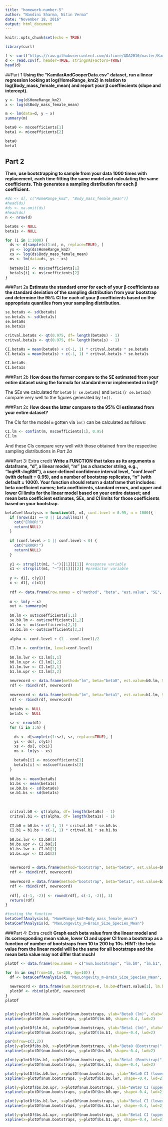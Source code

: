 ```yaml
---
title: "homework-number-5"
author: "Nandini Sharma, Nitin Verma"
date: "November 18, 2016"
output: html_document
---
```


```r
knitr::opts_chunk$set(echo = TRUE)
```

```r
library(curl)

f <- curl("https://raw.githubusercontent.com/difiore/ADA2016/master/KamilarAndCooperData.csv")
d <- read.csv(f, header=TRUE, stringsAsFactors=TRUE)
head(d)
```
##Part 1
**Using the "KamilarAndCooperData.csv" dataset, run a linear regression looking at log(HomeRange_km2) in relation to log(Body_mass_female_mean) and report your β coeffiecients (slope and intercept).**
```r
y <- log(d$HomeRange_km2)
x <- log(d$Body_mass_female_mean)

m <- lm(data=d, y ~ x)
summary(m)

beta0 <- m$coefficients[1]
beta1 <- m$coefficients[2]

beta0
beta1
```

## Part 2
**Then, use bootstrapping to sample from your data 1000 times with replacement, each time fitting the same model and calculating the same coefficients. This generates a sampling distribution for each β coefficient.**
```r
#ds <- d[, c("HomeRange_km2", "Body_mass_female_mean")]
#head(ds)
#ds <- na.omit(ds)
#head(ds)
n <- nrow(d)

beta0s <- NULL
beta1s <- NULL

for (i in 1:1000) {
  ds <- d[sample(c(1:n), n, replace=TRUE), ]
  ys <- log(ds$HomeRange_km2)
  xs <- log(ds$Body_mass_female_mean)
  ms <- lm(data=ds, ys ~ xs)
  
  beta0s[i] <- ms$coefficients[1]
  beta1s[i] <- ms$coefficients[2]
}
```

###Part 2a
**Estimate the standard error for each of your β coefficients as the standard deviation of the sampling distribution from your bootstrap and determine the 95% CI for each of your β coefficients based on the appropriate quantiles from your sampling distribution.**
```r
se.beta0s <- sd(beta0s)
se.beta1s <- sd(beta1s)
se.beta0s
se.beta1s

critval.beta0s <- qt(0.975, df= length(beta0s) - 1)
critval.beta1s <- qt(0.975, df= length(beta1s) - 1)

CI.beta0s = mean(beta0s) + c(-1, 1) * critval.beta0s * se.beta0s
CI.beta1s = mean(beta1s) + c(-1, 1) * critval.beta1s * se.beta1s

CI.beta0s
CI.beta1s
```

###Part 2b
**How does the former compare to the SE estimated from your entire dataset using the formula for standard error implemented in lm()?**

The SEs we calculated for `beta0` (`r se.beta0s`) and `beta1` (`r se.beta1s`) compare very well to the figures generated by `lm()`.

###Part 2c
**How does the latter compare to the 95% CI estimated from your entire dataset?**

The CIs for the model `m` gotten via `lm()` can be calculated as follows:
```r
CI.lm <- confint(m, m$coefficients[1], 0.95)
CI.lm
```
And these CIs compare very well with those obtained from the respective sampling distributions in *Part 2a*

###Part 3: Extra credit
**Write a FUNCTION that takes as its arguments a dataframe, "d", a linear model, "m" (as a character string, e.g., "logHR~logBM"), a user-defined confidence interval level, "conf.level" (with default = 0.95), and a number of bootstrap replicates, "n" (with default = 1000). Your function should return a dataframe that includes: beta coefficient names; beta coefficients, standard errors, and upper and lower CI limits for the linear model based on your entire dataset; and mean beta coefficient estimates, SEs, and CI limits for those coefficients based on your bootstrap.**

```r
betaCoeffAnalysis = function(d1, m1, conf.level = 0.95, n = 1000){
  if (nrow(d1) == 0 || is.null(m1)) {
    cat("ERROR!")
    return(NULL)
  }
  
  if (conf.level > 1 || conf.level < 0) {
    cat("ERROR!")
    return(NULL)
  }
  
  y1 <- strsplit(m1, "~")[[1]][[1]] #response variable
  x1 <- strsplit(m1, "~")[[1]][[2]] #predictor variable
  
  y <- d1[, c(y1)]
  x <- d1[, c(x1)]
  
  rdf <- data.frame(row.names = c("method", "beta", "est.value", "SE", "CI.lower", "CI.upper"))
  
  m <- lm(y ~ x)
  out <- summary(m)
  
  b0.lm <- out$coefficients[1,1]
  se.b0.lm <- out$coefficients[1,2]
  b1.lm <- out$coefficients[2,1]
  se.b1.lm <- out$coefficients[2,2]
  
  alpha <- conf.level + (1 - conf.level)/2
  
  CI.lm <- confint(m, level=conf.level)
  
  b0.lm.lwr <- CI.lm[1,1]
  b0.lm.upr <- CI.lm[1,2]
  b1.lm.lwr <- CI.lm[2,1]
  b1.lm.upr <- CI.lm[2,2]
  
  newrecord <- data.frame(method="lm", beta="beta0", est.value=b0.lm, SE=se.b0.lm, CI.lower=b0.lm.lwr, CI.upper=b0.lm.upr)
  rdf <- rbind(rdf, newrecord)
  
  newrecord <- data.frame(method="lm", beta="beta1", est.value=b1.lm, SE=se.b1.lm, CI.lower=b1.lm.lwr, CI.upper=b1.lm.upr)
  rdf <- rbind(rdf, newrecord)
  
  beta0s <- NULL
  beta1s <- NULL
  
  sz <- nrow(d1)
  for (i in 1:n) {
    
    ds <- d[sample(c(1:sz), sz, replace=TRUE), ]
    ys <- ds[, c(y1)]
    xs <- ds[, c(x1)]
    ms <- lm(ys ~ xs)
  
    beta0s[i] <- ms$coefficients[1]
    beta1s[i] <- ms$coefficients[2]
  }
  
  b0.bs <- mean(beta0s)
  b1.bs <- mean(beta1s)
  se.b0.bs <- sd(beta0s)
  se.b1.bs <- sd(beta1s)
  
  
  
  critval.b0 <- qt(alpha, df= length(beta0s) - 1)
  critval.b1 <- qt(alpha, df= length(beta1s) - 1)
  
  CI.b0 = b0.bs + c(-1, 1) * critval.b0 * se.b0.bs
  CI.b1 = b1.bs + c(-1, 1) * critval.b1 * se.b1.bs
  
  b0.bs.lwr <- CI.b0[1]
  b0.bs.upr <- CI.b0[2]
  b1.bs.lwr <- CI.b1[1]
  b1.bs.upr <- CI.b1[2]
  
  
  newrecord = data.frame(method="bootstrap", beta="beta0", est.value=b0.bs, SE=se.b0.bs, CI.lower=b0.bs.lwr, CI.upper=b0.bs.upr)
  rdf <- rbind(rdf, newrecord)
  
  newrecord = data.frame(method="bootstrap", beta="beta1", est.value=b1.bs, SE=se.b1.bs, CI.lower=b1.bs.lwr, CI.upper=b1.bs.upr)
  rdf <- rbind(rdf, newrecord)
  
  rdf[, c(-1, -2)] <- round(rdf[, c(-1, -2)], 3)
  return(rdf)
}

#testing the function
betaCoeffAnalysis(d, "HomeRange_km2~Body_mass_female_mean")
betaCoeffAnalysis(d, "MaxLongevity_m~Brain_Size_Species_Mean")
```

###Part 4: Extra credit
**Graph each beta value from the linear model and its corresponding mean value, lower CI and upper CI from a bootstrap as a function of number of bootstraps from 10 to 200 by 10s. HINT: the beta value from the linear model will be the same for all bootstraps and the mean beta value may not differ that much!**

```r
plotDf <- data.frame(row.names = c("num.bootstraps", "lm.b0", "lm.b1", "bs.b0", "bs.b1", "bs.b0.lwr", "bs.b0.upr", "bs.b1.lwr", "bs.b1.upr"))

for (n in seq(from=10, to=200, by=10)) {
  df <- betaCoeffAnalysis(d, "MaxLongevity_m~Brain_Size_Species_Mean", conf.level = 0.95, n=n)
  
  newrecord <- data.frame(num.bootstraps=n, lm.b0=df$est.value[1], lm.b1=df$est.value[2], bs.b0=df$est.value[3], bs.b1=df$est.value[4], bs.b0.lwr=df$CI.lower[3], bs.b0.upr=df$CI.upper[3], bs.b1.lwr=df$CI.lower[4], bs.b1.upr=df$CI.upper[4])
  plotDf <- rbind(plotDf, newrecord)
}
plotDf


plot(y=plotDf$lm.b0, x=plotDf$num.bootstraps, ylab="Beta0 (lm)", xlab="no. of samples", main="Beta0 (lm) vs. No. of Samples")
xspline(x=plotDf$num.bootstraps, y=plotDf$lm.b0, shape=-0.4, lwd=2)

plot(y=plotDf$lm.b1, x=plotDf$num.bootstraps, ylab="Beta1 (lm)", xlab="no. of samples", main="Beta1 (lm) vs. No. of Samples")
xspline(x=plotDf$num.bootstraps, y=plotDf$lm.b1, shape=-0.4, lwd=2)

par(mfrow=c(3,2))
plot(y=plotDf$bs.b0, x=plotDf$num.bootstraps, ylab="Beta0 (Bootstrap)", xlab="no. of samples", main="Beta0 (Bootstrap) vs. No. of Samples")
xspline(x=plotDf$num.bootstraps, y=plotDf$bs.b0, shape=-0.4, lwd=2)

plot(y=plotDf$bs.b1, x=plotDf$num.bootstraps, ylab="Beta1 (Bootstrap)", xlab="no. of samples", main="Beta1 (Bootstrap) vs. No. of Samples")
xspline(x=plotDf$num.bootstraps, y=plotDf$bs.b1, shape=-0.4, lwd=2)

plot(y=plotDf$bs.b0.lwr, x=plotDf$num.bootstraps, ylab="Beta0 CI (lower)", xlab="no. of samples", main="Beta0 CI (lower) vs. No. of Samples")
xspline(x=plotDf$num.bootstraps, y=plotDf$bs.b0.lwr, shape=-0.4, lwd=2)

plot(y=plotDf$bs.b0.upr, x=plotDf$num.bootstraps, ylab="Beta0 CI (upper)", xlab="no. of samples", main="Beta0 CI (upper) vs. No. of Samples")
xspline(x=plotDf$num.bootstraps, y=plotDf$bs.b0.upr, shape=-0.4, lwd=2)

plot(y=plotDf$bs.b1.lwr, x=plotDf$num.bootstraps, ylab="Beta1 CI (lower)", xlab="no. of samples", main="Beta1 CI (lower) vs. No. of Samples")
xspline(x=plotDf$num.bootstraps, y=plotDf$bs.b1.lwr, shape=-0.4, lwd=2)

plot(y=plotDf$bs.b1.upr, x=plotDf$num.bootstraps, ylab="Beta1 CI (upper)", xlab="no. of samples", main="Beta1 CI (upper) vs. No. of Samples")
xspline(x=plotDf$num.bootstraps, y=plotDf$bs.b1.upr, shape=-0.4, lwd=2)
```